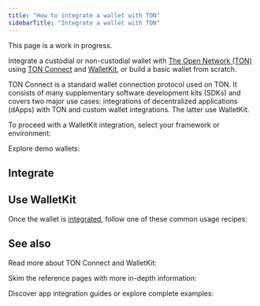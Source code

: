 ```yaml
---
title: "How to integrate a wallet with TON"
sidebarTitle: "Integrate a wallet with TON"
---
```



<Aside type="note" title="Work in progress">This page is a work in progress.</Aside>

Integrate a custodial or non-custodial wallet with [The Open Network (TON)](/ton/glossary) using [TON Connect](/ecosystem/ton-connect) and [WalletKit](/ecosystem/ton-connect/walletkit), or build a basic wallet from scratch.

TON Connect is a standard wallet connection protocol used on TON. It consists of many supplementary software development kits (SDKs) and covers two major use cases: integrations of decentralized applications (dApps) with TON and custom wallet integrations. The latter use WalletKit.

To proceed with a WalletKit integration, select your framework or environment:

<Columns cols={3}>
  <Card
    title=""
    href="#integrate"
  />
</Columns>

Explore demo wallets:

<Columns cols={2}>
  <Card
    title="Demo wallet with WalletKit integration"
    icon="link"
    arrow="true"
    href="https://walletkit-demo-wallet.vercel.app"
  />
  <Card
    title="Demo wallet, GitHub repository"
    icon="link"
    arrow="true"
    href="https://github.com/ton-connect/kit/tree/main/apps/demo-wallet"
  />
</Columns>

## Integrate

## Use WalletKit

Once the wallet is [integrated](#integrate), follow one of these common usage recipes:

<Tabs>
  <Tab title="Web" icon="globe">
    <Columns cols={3}>
      <Card
        title="Initialize the kit"
        href="/ecosystem/ton-connect/walletkit/web/init"
      />
    </Columns>
  </Tab>
</Tabs>

## See also

Read more about TON Connect and WalletKit:

<Columns cols={2}>
  <Card
    title="TON Connect overview"
    href="/ecosystem/ton-connect"
  />
  <Card
    title="WalletKit overview"
    href="/ecosystem/ton-connect/walletkit"
  />
</Columns>

Skim the reference pages with more in-depth information:

<Columns cols={2}>
  <Card
    title="TON Connect manifests"
    href="/ecosystem/ton-connect/manifest"
  />
  <Card
    title="WalletKit integration quality assurance (QA) guide"
    href="/ecosystem/ton-connect/walletkit/qa-guide"
  />
  <Card
    title="Native and web wallets"
    href="/ecosystem/ton-connect/walletkit/native-web"
  />
  <Card
    title="Browser extensions and in-wallet browsers"
    href="/ecosystem/ton-connect/walletkit/browser-extension"
  />
</Columns>

Discover app integration guides or explore complete examples:

<Columns cols={2}>
  <Card
    title="Integrate a dApp"
    href="/guidebook/dapp"
  />
  <Card
    title="Centralized exchange (CEX)"
    href="/guidebook/cex"
  />
</Columns>
